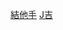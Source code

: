 {{Commonscat|Guitarists by country}}
{{Categories by country|nocat}}

[[Category:結他手|]]
[[Category:依樂器劃分的各國音樂家|J吉]]